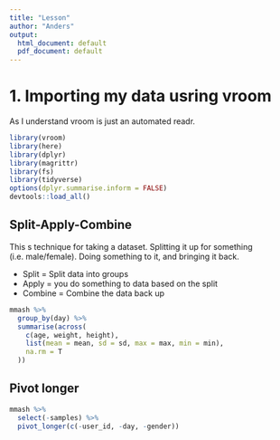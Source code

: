 ```yaml
---
title: "Lesson"
author: "Anders"
output:
  html_document: default
  pdf_document: default
---
```


# 1. Importing my data usring vroom
As I understand vroom is just an automated readr. 

```r
library(vroom)
library(here)
library(dplyr)
library(magrittr)
library(fs)
library(tidyverse)
options(dplyr.summarise.inform = FALSE)
devtools::load_all()
```

## Split-Apply-Combine
This s technique for taking a dataset. Splitting it up for something (i.e. male/female). Doing something to it, and bringing it back. 

* Split = Split data into groups
* Apply = you do something to data based on the split
* Combine = Combine the data back up

```r
mmash %>% 
  group_by(day) %>% 
  summarise(across(
    c(age, weight, height),
    list(mean = mean, sd = sd, max = max, min = min),
    na.rm = T
  ))
```

## Pivot longer

```r
mmash %>% 
  select(-samples) %>%
  pivot_longer(c(-user_id, -day, -gender))
```


